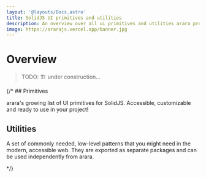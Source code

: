 ```yaml
---
layout: '@layouts/Docs.astro'
title: SolidJS UI primitives and utilities
description: An overview over all ui primitives and utilities arara provides for SolidJS.
image: https://ararajs.vercel.app/banner.jpg
---
```


# Overview

> TODO: 🏗️ under construction...

{/* ## Primitives

arara's growing list of UI primitives for SolidJS. Accessible, customizable and ready to use in your project!

<PrimitivesOverview />

## Utilities

A set of commonly needed, low-level patterns that you might need in the modern, accessible web. They are exported as separate packages and can be used independently from arara.

<UtilitiesOverview />
 */}

